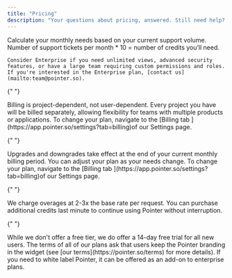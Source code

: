 ```yaml
---
title: "Pricing"
description: "Your questions about pricing, answered. Still need help? <a href='mailto:team@pointer.so'>Contact us</a>."
---
```


<AccordionGroup>
  <Accordion title="How do I know what plan is right for me?" defaultOpen={false}>
    Calculate your monthly needs based on your current support volume. Number of support tickets per month * 10 = number of credits you’ll need.
    
    Consider Enterprise if you need unlimited views, advanced security features, or have a large team requiring custom permissions and roles. If you're interested in the Enterprise plan, [contact us](mailto:team@pointer.so).
  </Accordion>

{" "}

<Accordion title="Is pricing based on users or projects?" defaultOpen={false}>
  Billing is project-dependent, not user-dependent. Every project you have will
  be billed separately, allowing flexibility for teams with multiple products or
  applications. To change your plan, navigate to the [Billing tab
  ](https://app.pointer.so/settings?tab=billing)of our Settings page.&#x20;
</Accordion>

{" "}

<Accordion title="How do upgrades and downgrades work?" defaultOpen={false}>
  Upgrades and downgrades take effect at the end of your current monthly billing
  period. You can adjust your plan as your needs change. To change your plan,
  navigate to the [Billing tab ](https://app.pointer.so/settings?tab=billing)of
  our Settings page.&#x20;
</Accordion>

{" "}

<Accordion title="What happens if I need more credits?" defaultOpen={false}>
  We charge overages at 2-3x the base rate per request. You can purchase
  additional credits last minute to continue using Pointer without interruption.
</Accordion>

{" "}

<Accordion title="Do you offer a free tier?" defaultOpen={false}>
  While we don't offer a free tier, we do offer a 14-day free trial for all new users.
</Accordion>

  <Accordion title="Is it possible to remove the Pointer branding?" defaultOpen={false}>
    The terms of all of our plans ask that users keep the Pointer branding in the widget (see [our terms](https://pointer.so/terms) for more details). If you need to white label Pointer, it can be offered as an add-on to enterprise plans.
  </Accordion>
</AccordionGroup>
